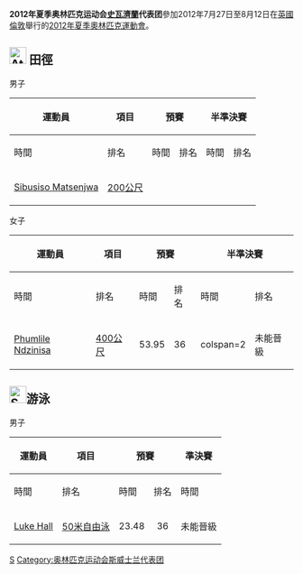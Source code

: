 {{noteTA|G1=Sports|1=zh-cn:斯威士兰;zh-tw:史瓦濟蘭;zh-hk:斯威士蘭;}}
{{Infobox Country Olympics
|NOC = SWZ
|games = 2012年夏季
|competitors=
|sports= 
|flagbearer=
}}
'''2012年夏季奥林匹克运动会[[史瓦濟蘭|史瓦濟蘭]]代表团'''參加2012年7月27日至8月12日在[[英國|英國]][[倫敦|倫敦]]舉行的[[2012年夏季奧林匹克運動會|2012年夏季奧林匹克運動會]]。

==[[File:Athletics_pictogram.svg|30px]] 田徑==
{{main|2012年夏季奧林匹克運動會田徑比賽}}

;男子
{| class="wikitable" style="font-size:90%"
|-
!rowspan="2"|運動員
!rowspan="2"|項目
!colspan="2"|預賽
!colspan="2"|半準決賽
!colspan="2"|準決賽
!colspan="2"|決賽
|-style="font-size:95%"
!時間
!排名
!時間
!排名
!時間
!排名
!時間
!排名
|-align=center
|align=left|[[Sibusiso_Matsenjwa|Sibusiso Matsenjwa]]
|align=left|[[2012年夏季奧林匹克運動會田徑比賽－男子200公尺|200公尺]]
|
|
|
|
|
|
|
|
|}

;女子
{| class="wikitable" style="font-size:90%"
|-
!rowspan="2"|運動員
!rowspan="2"|項目
!colspan="2"|預賽
!colspan="2"|半準決賽
!colspan="2"|準決賽
!colspan="2"|決賽
|-style="font-size:95%"
!時間
!排名
!時間
!排名
!時間
!排名
!時間
!排名
|-align=center
|align=left|[[Phumlile_Ndzinisa|Phumlile Ndzinisa]]
|align=left|[[2012年夏季奧林匹克運動會田徑比賽－女子400公尺|400公尺]]
|53.95
|36
|colspan=2 {{n/a}}
|colspan=4|未能晉級
|}

==[[Image:Swimming_pictogram.svg|30px]]游泳==
{{main|2012年夏季奧林匹克運動會游泳比賽}}

;男子
{|class=wikitable style="font-size:90%"
|-
!rowspan="2"|運動員
!rowspan="2"|項目
!colspan="2"|預賽
!colspan="2"|準決賽
!colspan="2"|決賽
|-style="font-size:95%"
!時間
!排名
!時間
!排名
!時間
!排名
|-
|[[Luke_Hall|Luke Hall]]
|[[2012年夏季奧林匹克運動會男子50米自由泳比賽|50米自由泳]]
|align="center"|23.48
|align="center"|36
|align="center" colspan=4|未能晉級
|}

{{Nations at the 2012 Summer Olympics}}

[[Category:2012年夏季奧林匹克運動會代表團|S]]
[[Category:奥林匹克运动会斯威士兰代表团|Category:奥林匹克运动会斯威士兰代表团]]